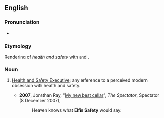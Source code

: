 ==English==

===Pronunciation===
* {{a|UK}} {{IPA|/ɛlˈfɪn ˌseɪf.ti/|lang=en}}

===Etymology===
Rendering of ''health and safety'' with {{w|Th-fronting}} and {{w|H-dropping}}.

===Noun===
{{en-noun|-}}

# {{label|en|British|informal|pejorative|humorous}} [[w:Health and Safety Executive|Health and Safety Executive]]; any reference to a perceived modern obsession with health and safety.
#* '''2007''', Jonathan Ray, "[http://www.spectator.co.uk/scoff/388581/my-new-best-cellar.thtml My new best cellar]", ''The Spectator'', Spectator (8 December 2007),
#*: Heaven knows what '''Elfin Safety''' would say.